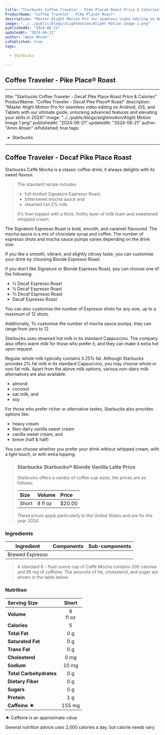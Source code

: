 ```yaml
---
title: "Starbucks Coffee Traveler - Pike Place® Roast Price & Calories"
ProductName: "Coffee Traveler - Pike Place® Roast"
description: "Master Alight Motion Pro for seamless video editing on Android, iOS, and Tablets with our ultimate guide, unlocking advanced features and elevating your skills in 2024!"
image: "../../public/blogs/alightmotion/Alight Motion Image 1.png"
publishedAt: "2024-06-21"
updatedAt: "2024-06-21"
author: "Amin Ahsan"
isPublished: true
tags:
   
  - Starbucks
     
---
```


## Coffee Traveler - Pike Place® Roast
---
title: "Starbucks Coffee Traveler - Decaf Pike Place Roast Price & Calories"
ProductName: "Coffee Traveler - Decaf Pike Place® Roast"
description: "Master Alight Motion Pro for seamless video editing on Android, iOS, and Tablets with our ultimate guide, unlocking advanced features and elevating your skills in 2024!"
image: "../../public/blogs/alightmotion/Alight Motion Image 1.png"
publishedAt: "2024-06-21"
updatedAt: "2024-06-21"
author: "Amin Ahsan"
isPublished: true
tags:
   
  - Starbucks
     
---

## Coffee Traveler - Decaf Pike Place Roast

Starbucks Caffè Mocha is a classic coffee drink; it always delights with its sweet flavour.

> The standard recipe includes
> - full-bodied Signature Espresso Roast,
> - bittersweet mocha sauce and
> - steamed hot 2% milk
>
> It's then topped with a thick, frothy layer of milk foam and sweetened whipped cream.

The Signature Espresso Roast is bold, smooth, and caramel-flavoured. The mocha sauce is a mix of chocolate syrup and coffee. The number of espresso shots and mocha sauce pumps varies depending on the drink size.



If you like a smooth, vibrant, and slightly citrusy taste, you can customise your drink by choosing Blonde Espresso Roast.

If you don't like Signature or Blonde Espresso Roast, you can choose one of the following:

- ⅓ Decaf Espresso Roast
- ½ Decaf Espresso Roast
- ⅔ Decaf Espresso Roast
- Decaf Espresso Roast

You can also customise the number of Espresso shots for any size, up to a maximum of 12 shots.

Additionally, To customise the number of mocha sauce pumps, they can range from zero to 12.

Starbucks uses steamed hot milk in its standard Cappuccino. The company also offers warm milk for those who prefer it, and they can make it extra hot upon request.

Regular whole milk typically contains 3.25% fat. Although Starbucks provides 2% fat milk in its standard Cappuccino, you may choose whole or non-fat milk.
Apart from the above milk options, various non-dairy milk alternatives are also available:

- almond
- coconut
- oat milk, and
- soy

For those who prefer richer or alternative tastes, Starbucks also provides options like:

- heavy cream
- Non-dairy vanilla sweet cream
- vanilla sweet cream, and
- breve (half & half)

You can choose whether you prefer your drink without whipped cream, with a light touch, or with extra topping.

> ### Starbucks Starbucks® Blonde Vanilla Latte Price
>
> Starbucks offers a variety of coffee cup sizes, the prices are as follows:
>
> | Size    |   Volume     | Price |
> |:--------|:-------------|:------|
> | Short   | 8 fl oz      |$20.00 |
>
> These prices apply particularly to the United States and are for the year 2024.


### Ingredients
| Ingredient              | Components                                   | Sub-components  |
|-------------------------|----------------------------------------------|-----------------|
| Brewed Espresso         |                                              |                 |

> A standard 8 - fluid ounce cup of Caffè Mocha contains 200 calories and 95 mg of caffeine. The amounts of fat, cholesterol, and sugar are shown in the table below:

### Nutrition
|  Serving Size            | Short          |
|:-------------------------|:--------------:|
| **Volume**               | 8 <br/> fl oz|  
| **Calories**             | 5           | 
| **Total Fat**            | 0 g         | 
| **Saturated Fat**        | 0 g         |
| **Trans Fat**            | 0 g         |
| **Cholesterol**          | 0 mg        |
| **Sodium**               | 10 mg       |
| **Total Carbohydrates**  | 0 g         |
| **Dietary Fiber**        | 0 g         |
| **Sugars**               | 0 g         |
| **Protein**              | 1 g         |
| **Caffeine ★**          | 155 mg       |

★ Caffeine is an approximate value

General nutrition advice uses 2,000 calories a day, but calorie needs vary.